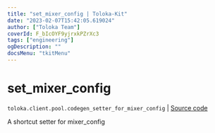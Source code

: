 ```yaml
---
title: "set_mixer_config | Toloka-Kit"
date: "2023-02-07T15:42:05.619024"
author: ["Toloka Team"]
coverId: F_bIcOYF9yjrxkPZrXc3
tags: ["engineering"]
ogDescription: ""
docsMenu: "tkitMenu"
---
```


# set_mixer_config
`toloka.client.pool.codegen_setter_for_mixer_config` | [Source code](https://github.com/Toloka/toloka-kit/blob/v1.1.3/src/client/pool/__init__.py#L0)

A shortcut setter for mixer_config